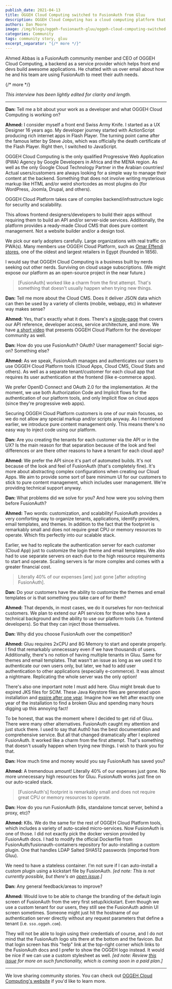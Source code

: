 ```yaml
---
publish_date: 2021-04-13 
title: OGGEH Cloud Computing switched to FusionAuth from Gluu
description: OGGEH Cloud Computing has a cloud computing platform that empowers front end developers. They chose FusionAuth and saved 40% because it requires less CPU and memory resources than Gluu.
authors: Dan Moore
image: /img/blogs/oggeh-fusionauth-gluu/oggeh-cloud-computing-switched-to-fusionauth-from-gluu.png
categories: Community
tags: community story, gluu
excerpt_separator: "{/* more */}"
---
```


Ahmed Abbas is a FusionAuth community member and CEO of OGGEH Cloud Computing, a backend as a service provider which helps front end devs build awesome applications. He chatted with us over email about how he and his team are using FusionAuth to meet their auth needs. 

{/* more */}

*This interview has been lightly edited for clarity and length.*

-------

**Dan:** Tell me a bit about your work as a developer and what OGGEH Cloud Computing is working on?

**Ahmed:** I consider myself a front end Swiss Army Knife. I started as a UX Designer 16 years ago. My developer journey started with ActionScript producing rich internet apps in Flash Player. The turning point came after the famous letter by Steve Jobs, which was officially the death certificate of the Flash Player. Right then, I switched to JavaScript.

OGGEH Cloud Computing is the only qualified Progressive Web Application (PWA) Agency by Google Developers in Africa and the MENA region. As well as the only Google Cloud Technology Partner in the Arabian countries! Actual users/customers are always looking for a simple way to manage their content at the backend. Something that does not involve writing mysterious markup like HTML and/or weird shortcodes as most plugins do (for WordPress, Joomla, Drupal, and others). 

OGGEH Cloud Platform takes care of complex backend/infrastructure logic for security and scalability. 

This allows frontend designers/developers to build their apps without requiring them to build an API and/or server-side services. Additionally, the platform provides a ready-made Cloud CMS that does pure content management. Not a website builder and/or a design tool.

We pick our early adopters carefully. Large organizations with real traffic on PWA(s). Many members use OGGEH Cloud Platform, such as [Omar Effendi stores](https://shop.omareffendi.com.eg/?lang=en), one of the oldest and largest retailers in Egypt (founded in 1856).

I would say that OGGEH Cloud Computing is a business built by nerds seeking out other nerds. Surviving on cloud usage subscriptions. (We might expose our platform as an open-source project in the near future.)

> [FusionAuth] worked like a charm from the first attempt. That's something that doesn't usually happen when trying new things. 

**Dan:** Tell me more about the Cloud CMS. Does it deliver JSON data which can then be used by a variety of clients (mobile, webapp, etc) in whatever way makes sense?

**Ahmed:** Yes, that's exactly what it does. There's a [single-page](https://docs.oggeh.com) that covers our API reference, developer access, service architecture, and more. We have [a short video](https://dev.oggeh.com/) that presents OGGEH Cloud Platform for the developer community as well.

**Dan:** How do you use FusionAuth? OAuth? User management? Social sign-on? Something else?

**Ahmed:** As we speak, FusionAuth manages and authenticates our users to use OGGEH Cloud Platform tools (Cloud Apps, Cloud CMS, Cloud Stats and others). As well as a separate tenant/customer for each cloud app that requires its user authentication at the frontend (like e-commerce apps).

We prefer OpenID Connect and OAuth 2.0 for the implementation. At the moment, we use both Authorization Code and Implicit flows for the authentication of our platform tools, and only Implicit flow on cloud apps (since they're progressive web apps).

Securing OGGEH Cloud Platform customers is one of our main focuses, so we do not allow any special markup and/or scripts anyway. As I mentioned earlier, we introduce pure content management only. This means there's no easy way to inject code using our platform.

**Dan:** Are you creating the tenants for each customer via the API or in the UX? Is the main reason for that separation because of the look and feel differences or are there other reasons to have a tenant for each cloud app?

**Ahmed:** We prefer the API since it's part of automated builds. It's not because of the look and feel of FusionAuth (that's completely fine). It's more about abstracting complex configurations when creating our Cloud Apps. We aim to provide some sort of bare minimum UI for our customers to stick to pure content management, which includes user management. We're providing technical support anyway.

**Dan:** What problems did we solve for you? And how were you solving them before FusionAuth?

**Ahmed:** Two words: customization, and scalability! FusionAuth provides a very comforting way to organize tenants, applications, identify providers, email templates, and themes. In addition to the fact that the footprint is remarkably small and does not require great CPU or memory resources to operate. Which fits perfectly into our scalable stack.

Earlier, we had to replicate the authentication server for each customer (Cloud App) just to customize the login theme and email templates. We also had to use separate servers on each due to the high resource requirements to start and operate. Scaling servers is far more complex and comes with a greater financial cost.

> Literally 40% of our expenses [are] just gone [after adopting FusionAuth]. 

**Dan:** Do your customers have the ability to customize the themes and email templates or is that something you take care of for them?

**Ahmed:** That depends, in most cases, we do it ourselves for non-technical customers. We plan to extend our API services for those who have a technical background and the ability to use our platform tools (i.e. frontend developers). So that they can inject those themselves.

**Dan:** Why did you choose FusionAuth over the competition?

**Ahmed:** Gluu requires 2xCPU and 8G Memory to start and operate properly. I find that remarkably unnecessary even if we have thousands of users. Additionally, there's no notion of having multiple tenants in Gluu. Same for themes and email templates. That wasn't an issue as long as we used it to authenticate our own users only, but later, we had to add user authentication to other applications (especially e-commerce). It was almost a nightmare. Replicating the whole server was the only option!

There's also one important note I must add here. Gluu might break due to expired JKS files for SCIM. These Java Keystore files are generated upon installation and [expire after one year](https://gluu.org/docs/gluu-server/4.0/operation/replace-expired-jks-scim/). Imagine how we felt after exactly one year of the installation to find a broken Gluu and spending many hours digging up this annoying fact!

To be honest, that was the moment where I decided to get rid of Gluu. There were many other alternatives. FusionAuth caught my attention and just stuck there. I used to say that Auth0 has the best documentation and comprehensive service. But all that changed dramatically after I explored FusionAuth. It worked like a charm from the first attempt. That's something that doesn't usually happen when trying new things. I wish to thank you for that.

**Dan:** How much time and money would you say FusionAuth has saved you?

**Ahmed:** A tremendous amount! Literally 40% of our expenses just gone. No more unnecessary high resources for Gluu. FusionAuth works just fine on our auto-scaled stack.

> [FusionAuth's] footprint is remarkably small and does not require great CPU or memory resources to operate.

**Dan:** How do you run FusionAuth (k8s, standalone tomcat server, behind a proxy, etc)?

**Ahmed:** K8s. We do the same for the rest of OGGEH Cloud Platform tools, which includes a variety of auto-scaled micro-services. Now FusionAuth is one of those. I did not exactly pick the docker version provided by FusionAuth docs. I had to modify the official Dockerfile from FusionAuth/fusionauth-containers repository for auto-installing a custom plugin. One that handles LDAP Salted SHA512 passwords (imported from Gluu). 

We need to have a stateless container. I'm not sure if I can auto-install a custom plugin using a kickstart file by FusionAuth. _[ed note: This is not currently possible, but there's an [open issue](https://github.com/FusionAuth/fusionauth-issues/issues/1096).]_

**Dan:** Any general feedback/areas to improve?

**Ahmed:** Would love to be able to change the branding of the default login screen of FusionAuth from the very first setup/kickstart. Even though we use a custom tenant for our users, they still see the FusionAuth admin UI screen sometimes. Someone might just hit the hostname of our authentication server directly without any request parameters that define a tenant (i.e. `sso.oggeh.com`). 

They will not be able to login using their credentials of course, and I do not mind that the FusionAuth logo sits there at the bottom and the favicon. But that login screen has this "help" link at the top-right corner which links to the FusionAuth docs and I prefer to show the OGGEH logo instead. It would be nice if we can use a custom stylesheet as well. _[ed note: Review [this issue](https://github.com/FusionAuth/fusionauth-issues/issues/994) for more on such functionality, which is coming soon in a paid plan.]_

-------

We love sharing community stories. You can check out [OGGEH Cloud Computing's website](https://oggeh.com/) if you'd like to learn more. 
